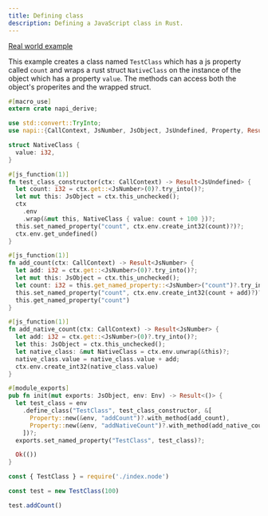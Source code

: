 ```yaml
---
title: Defining class
description: Defining a JavaScript class in Rust.
---
```


[Real world example](https://github.com/Brooooooklyn/skia-rs/blob/main/src/ctx.rs#L30)

This example creates a class named `TestClass` which has a js property called `count` and wraps a rust struct `NativeClass` on the instance of the object which has a property `value`. The methods can access both the object's properites and the wrapped struct.

```rust title=lib.rs
#[macro_use]
extern crate napi_derive;

use std::convert::TryInto;
use napi::{CallContext, JsNumber, JsObject, JsUndefined, Property, Result, Env};

struct NativeClass {
  value: i32,
}

#[js_function(1)]
fn test_class_constructor(ctx: CallContext) -> Result<JsUndefined> {
  let count: i32 = ctx.get::<JsNumber>(0)?.try_into()?;
  let mut this: JsObject = ctx.this_unchecked();
  ctx
    .env
    .wrap(&mut this, NativeClass { value: count + 100 })?;
  this.set_named_property("count", ctx.env.create_int32(count)?)?;
  ctx.env.get_undefined()
}

#[js_function(1)]
fn add_count(ctx: CallContext) -> Result<JsNumber> {
  let add: i32 = ctx.get::<JsNumber>(0)?.try_into()?;
  let mut this: JsObject = ctx.this_unchecked();
  let count: i32 = this.get_named_property::<JsNumber>("count")?.try_into()?;
  this.set_named_property("count", ctx.env.create_int32(count + add)?)?;
  this.get_named_property("count")
}

#[js_function(1)]
fn add_native_count(ctx: CallContext) -> Result<JsNumber> {
  let add: i32 = ctx.get::<JsNumber>(0)?.try_into()?;
  let this: JsObject = ctx.this_unchecked();
  let native_class: &mut NativeClass = ctx.env.unwrap(&this)?;
  native_class.value = native_class.value + add;
  ctx.env.create_int32(native_class.value)
}

#[module_exports]
pub fn init(mut exports: JsObject, env: Env) -> Result<()> {
  let test_class = env
    .define_class("TestClass", test_class_constructor, &[
      Property::new(&env, "addCount")?.with_method(add_count),
      Property::new(&env, "addNativeCount")?.with_method(add_native_count),
    ])?;
  exports.set_named_property("TestClass", test_class)?;

  Ok(())
}
```

```js
const { TestClass } = require('./index.node')

const test = new TestClass(100)

test.addCount()
```
